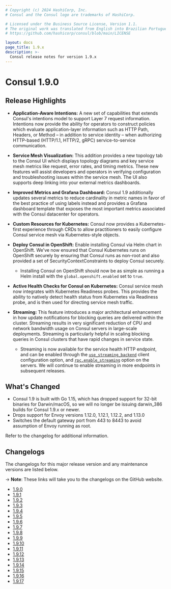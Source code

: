 ```yaml
---
# Copyright (c) 2024 HashiCorp, Inc.
# Consul and the Consul logo are trademarks of HashiCorp.

# Licensed under the Business Source License, Version 1.1.
# The original work was translated from English into Brazilian Portuguese.
# https://github.com/hashicorp/consul/blob/main/LICENSE

layout: docs
page_title: 1.9.x
description: >-
  Consul release notes for version 1.9.x
---
```


# Consul 1.9.0

## Release Highlights

- **Application-Aware Intentions:** A new set of capabilities that extends Consul's intentions model to support Layer 7 request information. Intentions now provide the ability for operators to construct policies which evaluate application-layer information such as HTTP Path, Headers, or Method – in addition to service identity – when authorizing HTTP-based (HTTP/1.1, HTTP/2, gRPC) service-to-service communication.

- **Service Mesh Visualization:** This addition provides a new topology tab to the Consul UI which displays topology diagrams and key service mesh metrics like request, error rates, and timing metrics. These new features will assist developers and operators in verifying configuration and troubleshooting issues within the service mesh. The UI also supports deep linking into your external metrics dashboards.

- **Improved Metrics and Grafana Dashboard:** Consul 1.9 additionally updates several metrics to reduce cardinality in metric names in favor of the best practice of using labels instead and provides a Grafana dashboard template that exposes the most important metrics associated with the Consul datacenter for operators.

- **Custom Resources for Kubernetes:** Consul now provides a Kubernetes-first experience through CRDs to allow practitioners to easily configure Consul service mesh via Kubernetes-style objects.

- **Deploy Consul in OpenShift:** Enable installing Consul via Helm chart in OpenShift. We've now ensured that Consul Kubernetes runs on OpenShift securely by ensuring that Consul runs as non-root and also provided a set of SecurityContextConstraints to deploy Consul securely.
  - Installing Consul on OpenShift should now be as simple as running a Helm install with the `global.openshift.enabled` set to `true`.

- **Active Health Checks for Consul on Kubernetes:** Consul service mesh now integrates with Kubernetes Readiness probes. This provides the ability to natively detect health status from Kubernetes via Readiness probe, and is then used for directing service mesh traffic.

- **Streaming:** This feature introduces a major architectural enhancement in how update notifications for blocking queries are delivered within the cluster. Streaming results in very significant reduction of CPU and network bandwidth usage on Consul servers in large-scale deployments. Streaming is particularly helpful in scaling blocking queries in Consul clusters that have rapid changes in service state.
  - Streaming is now available for the service health HTTP endpoint, and can be enabled through the [`use_streaming_backend`](/consul/docs/reference/agent/configuration-file#use_streaming_backend) client configuration option, and [`rpc.enable_streaming`](/consul/docs/reference/agent/configuration-file#rpc_enable_streaming) option on the servers. We will continue to enable streaming in more endpoints in subsequent releases.

## What's Changed

- Consul 1.9 is built with Go 1.15, which has dropped support for 32-bit binaries for Darwin/macOS, so we will no longer be issuing darwin_386 builds for Consul 1.9.x or newer.
- Drops support for Envoy versions 1.12.0, 1.12.1, 1.12.2, and 1.13.0
- Switches the default gateway port from 443 to 8443 to avoid assumption of Envoy running as root.

Refer to the changelog for additional information.

## Changelogs

The changelogs for this major release version and any maintenance versions are listed below.

-> **Note**: These links will take you to the changelogs on the GitHub website.

- [1.9.0](https://github.com/hashicorp/consul/releases/tag/v1.9.0)
- [1.9.1](https://github.com/hashicorp/consul/releases/tag/v1.9.1)
- [1.9.2](https://github.com/hashicorp/consul/releases/tag/v1.9.2)
- [1.9.3](https://github.com/hashicorp/consul/releases/tag/v1.9.3)
- [1.9.4](https://github.com/hashicorp/consul/releases/tag/v1.9.4)
- [1.9.5](https://github.com/hashicorp/consul/releases/tag/v1.9.5)
- [1.9.6](https://github.com/hashicorp/consul/releases/tag/v1.9.6)
- [1.9.7](https://github.com/hashicorp/consul/releases/tag/v1.9.7)
- [1.9.8](https://github.com/hashicorp/consul/releases/tag/v1.9.8)
- [1.9.9](https://github.com/hashicorp/consul/releases/tag/v1.9.9)
- [1.9.10](https://github.com/hashicorp/consul/releases/tag/v1.9.10)
- [1.9.11](https://github.com/hashicorp/consul/releases/tag/v1.9.11)
- [1.9.12](https://github.com/hashicorp/consul/releases/tag/v1.9.12)
- [1.9.13](https://github.com/hashicorp/consul/releases/tag/v1.9.13)
- [1.9.14](https://github.com/hashicorp/consul/releases/tag/v1.9.14)
- [1.9.15](https://github.com/hashicorp/consul/releases/tag/v1.9.15)
- [1.9.16](https://github.com/hashicorp/consul/releases/tag/v1.9.16)
- [1.9.17](https://github.com/hashicorp/consul/releases/tag/v1.9.17)
